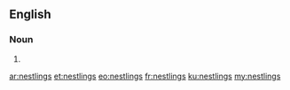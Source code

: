 ==English==

===Noun===
{{head|en}}

# {{plural of|nestling}}

[[ar:nestlings]]
[[et:nestlings]]
[[eo:nestlings]]
[[fr:nestlings]]
[[ku:nestlings]]
[[my:nestlings]]